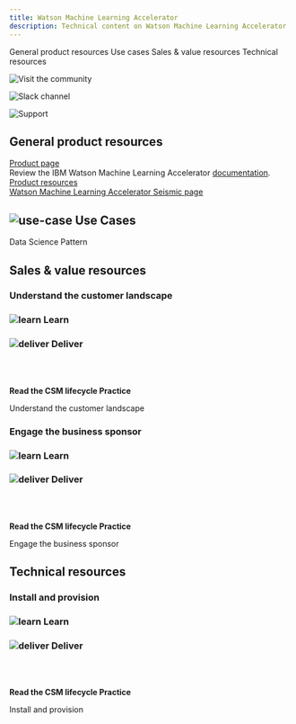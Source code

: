 ```yaml
---
title: Watson Machine Learning Accelerator
description: Technical content on Watson Machine Learning Accelerator
---
```



<AnchorLinks small>
<AnchorLink>General product resources</AnchorLink>
<AnchorLink>Use cases</AnchorLink>
<AnchorLink>Sales & value resources</AnchorLink>
<AnchorLink>Technical resources</AnchorLink>
</AnchorLinks>

<Row>
<Column colMd={3} colLg={3} noGutterMdLeft>
<ArticleCard
      subTitle="Visit the community"
      title="Data and AI community"
      href="https://w3.ibm.com/w3publisher/customersuccess/community-connections/data-and-ai-community">

![Visit the community](../images/community-icon.svg)

</ArticleCard>

</Column>
<Column colMd={3} colLg={3} noGutterMdLeft>
<ArticleCard
      subTitle="Slack channels"
      title="#csm-data-ai"
      href="https://ibm-cloud.slack.com/archives/C01L3NASBUJ">

![Slack channel](../images/slack-icon.svg)

</ArticleCard>

</Column>

<Column colMd={3} colLg={3} noGutterMdLeft>
<ArticleCard
      subTitle="Product support"
      title="IBM Cloud Pak for Data support"
      href="https://pages.github.ibm.com/csm-playbook/playbook/support/access-ibm-support#help-your-customer-get-issues-resolved">

![Support](../images/support-17.svg)

</ArticleCard>

</Column>

</Row>

<Row>
<Column>

## General product resources

<a href="https://www.ibm.com/products/deep-learning-platform" target='_blank' rel='noreferrer noopener'>Product page</a>
<br/>
Review the IBM Watson Machine Learning Accelerator <a href="https://www.ibm.com/docs/en/wmla/1.2.1?topic=introduction-watson-machine-learning-accelerator" target='_blank' rel='noreferrer noopener'>documentation</a>.
<br/>
<a href="https://www.ibm.com/products/deep-learning-platform/resources" target='_blank' rel='noreferrer noopener'>Product resources</a>
<br/>
<a href="https://ibm.seismic.com/Link/Folder/DCfa7cacc" target='_blank' rel='noreferrer noopener'>Watson Machine Learning Accelerator Seismic page</a>

</Column>
</Row>

<Row>
<Column>

## ![use-case](../images/use-case-14.svg) Use Cases

<Link to="/common/data-ai/csm-data-ai-pattern-data-science">Data Science Pattern</Link>

</Column>
</Row>

<Row>
<Column>

## Sales & value resources

### Understand the customer landscape

</Column>

<Column colMd={4} colLg={4}>

### ![learn](../images/learn.svg) Learn

</Column>

<Column colMd={4} colLg={4}>

### ![deliver](../images/deliver.svg) Deliver

</Column>

<Column colMd={4} colLg={4}>

<br/>
<br/>

<Aside>

**Read the CSM lifecycle Practice**

<Link to="/onboard/understand-client-it-landscape">Understand the customer landscape</Link>


</Aside>

</Column>

</Row>

<Row>

<Column>

### Engage the business sponsor

</Column>

<Column colMd={4} colLg={4}>

### ![learn](../images/learn.svg) Learn

</Column>

<Column colMd={4} colLg={4}>

### ![deliver](../images/deliver.svg) Deliver

</Column>

<Column colMd={4} colLg={4}>

<br/>
<br/>

<Aside>

**Read the CSM lifecycle Practice**

<Link to="/onboard/engage-business-sponsor">Engage the business sponsor</Link>

</Aside>

</Column>

</Row>

<Row>

<Column>

## Technical resources

### Install and provision

</Column>

<Column colMd={4} colLg={4}>

### ![learn](../images/learn.svg) Learn

</Column>

<Column colMd={4} colLg={4}>

### ![deliver](../images/deliver.svg) Deliver

</Column>

<Column colMd={4} colLg={4}>

<br/>
<br/>

<Aside>

**Read the CSM lifecycle Practice**

<Link to="/deploy/install-provision">Install and provision</Link>

</Aside>

</Column>

</Row> 
